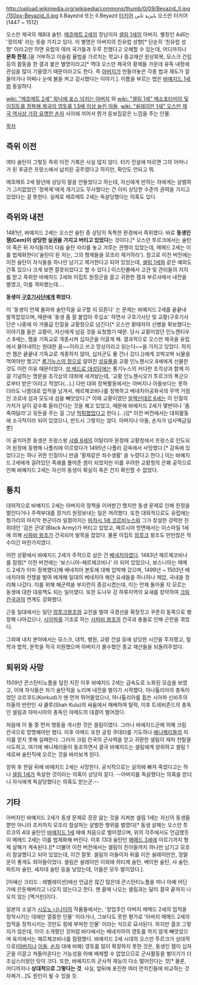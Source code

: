http://upload.wikimedia.org/wikipedia/commons/thumb/0/09/Beyazid_II.jpg/150px-Beyazid_II.jpg
II.Bayezid 또는 II.Beyazıt [[터키어]]
بايزيد ثانى 오스만 터키어
(1447 ~ 1512)

오스만 제국의 제8대 술탄. [[메흐메트 2세]]의 장남이자 [[셀림 1세]]의 아버지. 별칭인 Adlî는 '정의제' 라는 뜻을 가지고 있다. 이 별명은 아버지의 친유럽 성향[* 단순히 '친유럽 성향' 이라고만 하면 유럽의 여러 국가들과 두루 친했다고 오해할 수 있는데, 어디까지나 '''문화 한정.''']을 거부하고 이슬람 율법을 가르치는 학교나 종교재산 원상회복, 모스크 건립 등의 활동을 한 결과 붙은 별명이라고[* 역대 오스만 제국의 황제들 가운데 유독 내정에 관심을 많이 기울였기 때문이라고도 한다. 즉 [[메흐메트 2세|아버지]]가 만들어놓은 각종 법과 제도가 잘 돌아가나 어쩌나 눈에 불을 켜고 감시했다는 이야기.].
이름을 부르는 법은 [[바예지드 1세]]와 동일하다. 

[[wiki: "메흐메트 2세" 워낙에 포스 넘치는 아버지]] 와 [[wiki: "셀림 1세"  메소포타미아 및 이집트를 정복해 제국의 영토를 1.5배 이상 늘린 아들]], [[wiki: "쉴레이만 1세" 오스만 제국 역사상 가장 유명한 손자]] 사이에 끼어서 뭔가 듣보잡같은 느낌을 주는 인물.

[[목차]]

== 즉위 이전 ==
여타 술탄이 그렇듯 즉위 이전 기록은 사실 많지 않다. 터키 전설에 따르면 그의 어머니가 된 후궁은 프랑스에서 납치된 공주였다고 하지만, 확인도 안되고 뭐.

메흐메트 2세 말년에 상당히 말을 안들었다고 하는데, 자신에게 반하는 자에게는 살벌하기 그지없었던 '정복제'에게 개기고도 무사했다는 건 이미 상당한 수준의 권력을 가지고 있었다는 걸 뜻한다. 실제로 메흐메트 2세는 독살당했다는 의혹도 있다.

== 즉위와 내전 ==
1481년, 바예지드 2세는 오스만 술탄 중 상당히 독특한 환경에서 즉위했다. 바로 '''동생인 잼(Cem)이 상당한 실권을 가지고 버티고 있었다'''는 것이다.[* 오스만 투르크에서는 술탄이 죽은 뒤 자식들끼리 다음 술탄 자리를 놓고 겨루는 관행이 있었는데, 메메드 2세는 이를 법제화한다('술탄이 된 자는, 그의 형제들을 모조리 제거하라'). 참고로 이전 버전에는 이전 술탄이 자식들을 하나만 남기고 제거한다고 되어 있었는데, [[셀림 1세]]와 같은 예외도 간혹 있으나 크게 보면 잘못되었다고 할 수 있다.] 이스탄불에서 고관 및 관리들의 지지를 받고 즉위한 바예자드 2세와 이집트 원정군을 끌고 귀환한 잼과 부르샤에서 내전을 벌였고, 이를 격파했는데....

'''동생이 [[구호기사단]]에게 튀었다.'''

이 '동생이 언제 돌아와 술탄직을 요구할 지 모른다' 는 문제는 바예지드 2세를 끝끝내 발목잡았으며, 때문에 '동생 좀 잘 붙잡아 주십쇼' 하면서 구호기사단 및 교황(구호기사단은 나중에 이 거물급 인질을 교황청으로 넘긴다[* 오스만 황태자의 신병을 확보했다는 이야기를 들은 교황이, 자신에게 넘길 것을 요청했기 때문. 당시 교황이었던 인노켄티우스 8세는, 젬을 기독교로 개종시켜 십자군을 이끌게 해. 결과적으로 오스만 제국을 유럽에서 몰아내려는 원대한 꿈~~이라고 쓰고 망상이라고 읽는다~~을 가지고 있었다. 하지만 젬은 끝끝내 기독교로 개종하지 않아, 십자군도 물 건너 갔다.])에게 꼬박꼬박 뇌물을 먹여야만 했고[* [[롱기누스의 창]]으로 알려진 [[성유물]]을 교황 인노첸시오 8세에게 선물한 것도 이런 이유 때문이었다. [[성 베드로 대성당]]에는 롱기누스의 커다란 조각상과 함께 이걸 기념하는 명문을 조각상의 대좌에 새겨놨는데, '교황 인노첸시오가 투르크의 폭군으로부터 받은'이라고 적었다(…).] 다만 대외 정복활동에서는 아버지나 아들보다는 못하더라도 나름대로 업적을 남겨서, 헤르체코비나를 정복하고 베네치아공화국의 무역 거점인 코로네 섬과 모도네 섬을 빼앗았다.[* 이때 교황이였던 [[알렉산데르 6세]]는 이 인질의 가치가 날이 갈수록 올라간다는 것을 꿰고 있었고, 때문에 바예지드 2세가 몇번이나 '좀 죽여달라'고 뒷돈을 주는 걸 그냥 [[먹튀]]했었다고 한다.(...)][* 이전 버전에서는 대외활동에 소극적이라 되어 있었으나, 반드시 그렇지는 않다. 아버지나 아들, 손자가 넘사벽급일 뿐]

이 골치아픈 동생은 프랑스왕 [[샤를 8세]]의 이탈리아 원정때 교황청에서 프랑스로 인도되어 원정에 동행해 나폴리에 이르렀다가 1495년 나폴리 감옥에서 사망했다.[* 감옥에 있었다고는 하나 귀한 인질이니 만큼 '황제같은 죄수생활' 을 누렸다고 한다.] 이는 바예지드 2세에게 걸려있던 족쇄를 풀어준 셈이 되었지만 이를 우려한 교황청의 은폐 공작으로 인해 바예지드 2세는 자신의 동생이 확실히 죽은 건지 확인할 수 없었다. 

== 통치 ==
대외적으로 바예지드 2세는 아버지의 정책을 이어받긴 했지만 동생 문제로 인해 친정을 벌인다거나 주력부대를 장거리 원정보내는 일은 꺼려했다. 또한 대외적으로도 유럽에는 헝가리의 마지막 현군이라 일컬어지는 [[마차시 1세 코르비누스]]와 그가 창설한 강력한 친위대인 '검은 군대'(Black Army)가 버티고 있었고, 페르시아 방면에서는 이스마일 1세에 의해 [[사파비 왕조]]가 건국되어 발목을 잡았다. 물론 이집트 [[맘루크]] 왕조도 만만찮은 적수이긴 마찬가지였다.

이런 상황에서 바예지드 2세가 주적으로 삼은 건 [[베네치아]]였다. 1483년 헤르체코비나를 점령[* 이전 버전에는 '보스니아-헤르체코비나' 라 되어 있었으나, 보스니아는 메메드 2세가 이미 정복했다]해 베네치아 본토에 대해 압박해 갔으며, 1499년 ~ 1503년 베네치아와 전쟁을 벌여 에게해 일대의 베네치아 해얀 요새들을 하나하나 제압, 국내을 정리해 나갔다. 이를 위해 해군력을 부지런히 증강시켰는데, 이는 언제 돌아올 지 모르는 동생에 대한 대응책도 되는 일이였다. 또한 도나우 강 하류지역의 요새를 장악하여 [[크림 칸국]]과의 연계도 강화했다. 

근동 일대에서는 일단 [[맘루크]]왕조와 교전을 벌여 국경선을 확정짓고 꾸준히 동쪽으로 팽창해 나아갔으나, [[시아파]]를 기조로 하는 [[사파비 왕조]]의 건국과 충돌로 인해 곤란을 겪었다. 

그외에 내치 분야에서는 모스크, 대학, 병원, 교량 건설 등에 상당한 시간을 투자했고, 철학과 법학, 문학을 적극 지원했으며 아버지가 몰수했던 종교 재산들을 되돌려주었다.

== 퇴위와 사망 ==
1509년 콘스탄티노플을 덮친 지진 이후 바예지드 2세는 급속도로 노화된 모습을 보였고, 이에 자식들은 차기 술탄직을 노리며 내전을 벌이기 시작했다. 아나톨리아의 총독이었던 코르쿠드(Korkud)가 맨 먼저 뛰어들었으나, 아나톨리아를 휩쓴 시아파 신비주의자들의 반란인 샤 쿨루(Shah Kulu)의 싸움에서 패배하며 탈락, 이후 트레비존드의 총독인 셀림과 아마시아의 총독인 아메드의 대결이 벌어졌다.

처음에 이 둘 중 먼저 행동을 개시한 것은 셀림이였다. 그러나 바예지드군에 의해 크림 칸국으로 망명해야만 했다. 이후 아메드 또한 궁정 쿠데타를 기도하나 [[예니체리]]들의 지지를 얻지 못해 실패한다. 그러자 크림 칸국의 군사력을 얻고 귀환한 셀림이 재차 찬탈을 시도하고, 여기에 예니체리들이 동조하면서 결국 바예지드는 셀림에게 양위하고 셀림 1세로써 술탄직에 오르는 것을 바라보게 된다.

양위 후 한달 뒤에 바예지드 2세는 사망한다. 공식적으로는 실의에 빠져 죽었다고는 하나 [[셀림 1세]]가 독살한 것이라는 의혹이 상당히 짙다. --아버지를 독살했다는 의혹을 받더니 자식에게 독살당했다는 의혹도 받는군.--

== 기타 ==
아버지인 바예지드 2세가 동생 문제로 끙끙 앓는 것을 지켜본 셀림 1세는 자신의 동생들 뿐만 아니라 조카까지 모조리 참살하는 살벌한 행위를 벌였다[* 동생 살해는 오스만 투르크의 4대 술탄인 [[바예지드 1세]] 때에 처음으로 벌어졌으며, 위의 각주에서도 언급했듯이 메메드 2세는 이를 법제화해 버린다. 이후 13대 술탄인 [[메메드 3세]]에 이르기까지 형제 살해가 계속된다.][* 더불어 이전 버전에서는 셀림이 친아들까지 하나만 남기고 모조리 참살했다고 되어 있었는데, 이건 잘못. 셀림의 아들이자 뒤를 이은 쉴레이만은, 정말 운이 좋게도 외아들이었다. 셀림은 쉴레이만 이외에 하티제 술탄, 베이한 술탄, 샤 술탄, 파트마 술탄, 셰자데 술탄 등을 낳았는데, 이들은 모두 딸이었다.].

[어쌔신 크리드 : 레벨레이션]에선 언급은 많긴 많은데 콘스탄티노플을 떠나 아예 어딘가에 은둔해버리고 나오지 않는다고 한다. 맨 끝에 나오는 셀림과는 달리 결국 끝까지 나오지 않는 [맥거핀]이다.

일본의 소설가 [[시오노 나나미]]의 작품들에서는, '창업주인 아버지 메메드 2세의 업적을 정착시키는 데에만 열중한 인물' 이라거나, 그보다도 못한 평가로 '아버지 메메드 2세의 업적을 정착시키는 것만도 힘에 부쳐한 인물' 이라는 식으로 묘사된다. 하지만 결코 그렇지가 않은데, 이미 소개했던 것처럼 바다에서는 베네치아의 영토를 적지 않게 빼앗았으며 육지에서는 헤르체코비나를 점령했다. 바예지드 2세 시대의 오스만 투르크가 상대적으로([[메메드 2세|아버지]]나 [[셀림 1세|아들]], [[쉴레이만 1세|손자]] 대에 비해) 영토를 많이 확장하지 못한 것은, 동생인 젬이 십자군을 이끌고 쳐들어온다는 가능성을 아예 배제할 수 없었으므로 군사활동을 벌이기가 더 조심스러웠던 탓이 크다. 또한, 바예지드의 군사적 재능이 다소 떨어진다는 것[* 물론, 어디까지나 '''상대적으로 그렇다는 것'''. 사실, 앞뒤에 포진한 여러 먼치킨들에 비교하는 것 자체가...]도 원인이 될 수 있을 듯.
